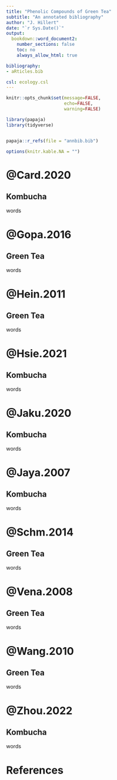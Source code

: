 ```yaml
---
title: "Phenolic Compounds of Green Tea"
subtitle: "An annotated bibliography"
author: "J. Hillert"
date: "`r Sys.Date()`"
output:
  bookdown::word_document2:
    number_sections: false
    toc: no
    always_allow_html: true

bibliography:
- aRticles.bib

csl: ecology.csl
---
```



```r

knitr::opts_chunk$set(message=FALSE,
                      echo=FALSE,
                      warning=FALSE)

library(papaja)
library(tidyverse)


papaja::r_refs(file = "annbib.bib")

options(knitr.kable.NA = "")


```

# @Card.2020
## Kombucha

words

# @Gopa.2016
## Green Tea

words

# @Hein.2011
## Green Tea

words

# @Hsie.2021
## Kombucha

words

# @Jaku.2020
## Kombucha

words

# @Jaya.2007
## Kombucha

words

# @Schm.2014
## Green Tea

words

# @Vena.2008
## Green Tea

words

# @Wang.2010
## Green Tea

words

# @Zhou.2022
## Kombucha

words

# References














